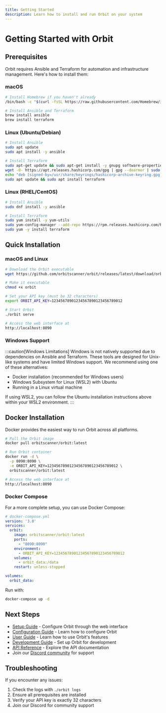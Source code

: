 ```yaml
---
title: Getting Started
description: Learn how to install and run Orbit on your system
---
```


# Getting Started with Orbit

## Prerequisites

Orbit requires Ansible and Terraform for automation and infrastructure management. Here's how to install them:

### macOS

```bash
# Install Homebrew if you haven't already
/bin/bash -c "$(curl -fsSL https://raw.githubusercontent.com/Homebrew/install/HEAD/install.sh)"

# Install Ansible and Terraform
brew install ansible
brew install terraform
```

### Linux (Ubuntu/Debian)

```bash
# Install Ansible
sudo apt update
sudo apt install -y ansible

# Install Terraform
sudo apt-get update && sudo apt-get install -y gnupg software-properties-common
wget -O- https://apt.releases.hashicorp.com/gpg | gpg --dearmor | sudo tee /usr/share/keyrings/hashicorp-archive-keyring.gpg
echo "deb [signed-by=/usr/share/keyrings/hashicorp-archive-keyring.gpg] https://apt.releases.hashicorp.com $(lsb_release -cs) main" | sudo tee /etc/apt/sources.list.d/hashicorp.list
sudo apt update && sudo apt install terraform
```

### Linux (RHEL/CentOS)

```bash
# Install Ansible
sudo dnf install -y ansible

# Install Terraform
sudo yum install -y yum-utils
sudo yum-config-manager --add-repo https://rpm.releases.hashicorp.com/RHEL/hashicorp.repo
sudo yum -y install terraform
```

## Quick Installation

### macOS and Linux

```bash
# Download the Orbit executable
wget https://github.com/orbitscanner/orbit/releases/latest/download/orbit

# Make it executable
chmod +x orbit

# Set your API key (must be 32 characters)
export ORBIT_API_KEY=12345678901234567890123456789012

# Start Orbit
./orbit serve

# Access the web interface at
http://localhost:8090
```

### Windows Support

:::caution[Windows Limitations]
Windows is not natively supported due to dependencies on Ansible and Terraform. These tools are designed for Unix-like systems and have limited Windows support. We recommend using one of these alternatives:
- Docker installation (recommended for Windows users)
- Windows Subsystem for Linux (WSL2) with Ubuntu
- Running in a Linux virtual machine

If using WSL2, you can follow the Ubuntu installation instructions above within your WSL2 environment.
:::

## Docker Installation

Docker provides the easiest way to run Orbit across all platforms.

```bash
# Pull the Orbit image
docker pull orbitscanner/orbit:latest

# Run Orbit container
docker run -d \
  -p 8090:8090 \
  -e ORBIT_API_KEY=12345678901234567890123456789012 \
  orbitscanner/orbit:latest

# Access the web interface at
http://localhost:8090
```

### Docker Compose

For a more complete setup, you can use Docker Compose:

```yaml
# docker-compose.yml
version: '3.8'
services:
  orbit:
    image: orbitscanner/orbit:latest
    ports:
      - "8090:8090"
    environment:
      - ORBIT_API_KEY=12345678901234567890123456789012
    volumes:
      - orbit_data:/data
    restart: unless-stopped

volumes:
  orbit_data:
```

Run with:
```bash
docker-compose up -d
```

## Next Steps

- [Setup Guide](/setup-guide/) - Configure Orbit through the web interface
- [Configuration Guide](/configuration/) - Learn how to configure Orbit
- [User Guide](/user-guide/) - Learn how to use Orbit's features
- [Development Guide](/development/) - Set up Orbit for development
- [API Reference](/api-reference/) - Explore the API documentation
- Join our [Discord community](https://discord.gg/BHIS) for support

## Troubleshooting

If you encounter any issues:

1. Check the logs with `./orbit logs`
2. Ensure all prerequisites are installed
3. Verify your API key is exactly 32 characters
4. Join our Discord for community support 